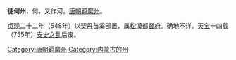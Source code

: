 '''徒何州'''，何，又作河。[[唐朝|唐朝]][[羁縻州|羁縻州]]。

[[貞觀_(唐朝)|贞观]]二十二年（548年）以[[契丹|契丹]]苗奚部置，属[[松漠都督府|松漠都督府]]。确地不详。[[天宝_(唐朝)|天宝]]十四载（755年）[[安史之乱|安史之乱]]后废。 

{{唐朝行政区划小作品}}
{{DEFAULTSORT:T}}
[[Category:唐朝羁縻州|Category:唐朝羁縻州]]
[[Category:内蒙古的州|Category:内蒙古的州]]